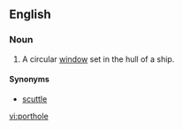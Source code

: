 ==English==

===Noun===
{{en-noun}}

# A circular [[window]] set in the hull of a ship.

====Synonyms====
*[[scuttle]]

[[vi:porthole]]